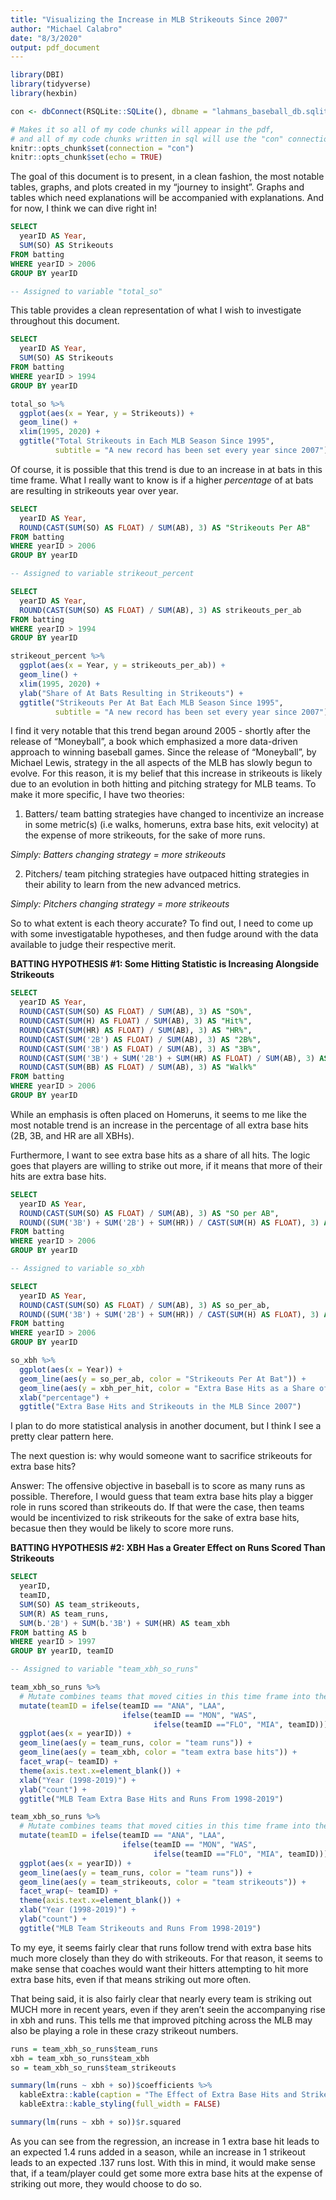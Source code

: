 ```yaml
---
title: "Visualizing the Increase in MLB Strikeouts Since 2007"
author: "Michael Calabro"
date: "8/3/2020"
output: pdf_document
---
```


```r
library(DBI)
library(tidyverse)
library(hexbin)

con <- dbConnect(RSQLite::SQLite(), dbname = "lahmans_baseball_db.sqlite")

# Makes it so all of my code chunks will appear in the pdf,
# and all of my code chunks written in sql will use the "con" connection
knitr::opts_chunk$set(connection = "con")
knitr::opts_chunk$set(echo = TRUE)
```

The goal of this document is to present, in a clean fashion, the most notable tables, graphs, and plots created in my "journey to insight". Graphs and tables which need explanations will be accompanied with explanations. And for now, I think we can dive right in!  

```sql
SELECT 
  yearID AS Year,
  SUM(SO) AS Strikeouts
FROM batting
WHERE yearID > 2006
GROUP BY yearID

-- Assigned to variable "total_so"
```

This table provides a clean representation of what I wish to investigate throughout this document.

```sql
SELECT 
  yearID AS Year,
  SUM(SO) AS Strikeouts
FROM batting
WHERE yearID > 1994
GROUP BY yearID
```

\newpage

```r
total_so %>%
  ggplot(aes(x = Year, y = Strikeouts)) +
  geom_line() +
  xlim(1995, 2020) +
  ggtitle("Total Strikeouts in Each MLB Season Since 1995", 
          subtitle = "A new record has been set every year since 2007")
```

Of course, it is possible that this trend is due to an increase in at bats in this time frame. What I really want to know is if a higher *percentage* of at bats are resulting in strikeouts year over year.

\newpage

```sql
SELECT 
  yearID AS Year,
  ROUND(CAST(SUM(SO) AS FLOAT) / SUM(AB), 3) AS "Strikeouts Per AB"
FROM batting
WHERE yearID > 2006
GROUP BY yearID

-- Assigned to variable strikeout_percent
```

```sql
SELECT 
  yearID AS Year,
  ROUND(CAST(SUM(SO) AS FLOAT) / SUM(AB), 3) AS strikeouts_per_ab
FROM batting
WHERE yearID > 1994
GROUP BY yearID
```

\newpage

```r
strikeout_percent %>%
  ggplot(aes(x = Year, y = strikeouts_per_ab)) +
  geom_line() +
  xlim(1995, 2020) +
  ylab("Share of At Bats Resulting in Strikeouts") +
  ggtitle("Strikeouts Per At Bat Each MLB Season Since 1995", 
          subtitle = "A new record has been set every year since 2007")  
```

I find it very notable that this trend began around 2005 - shortly after the release of "Moneyball", a book which emphasized a more data-driven approach to winning baseball games. Since the release of "Moneyball", by Michael Lewis, strategy in the all aspects of the MLB has slowly begun to evolve. For this reason, it is my belief that this increase in strikeouts is likely due to an evolution in both hitting and pitching strategy for MLB teams. To make it more specific, I have two theories:  

1. Batters/ team batting strategies have changed to incentivize an increase in some metric(s) (i.e walks, homeruns, extra base hits, exit velocity) at the expense of more strikeouts, for the sake of more runs.  

*Simply: Batters changing strategy = more strikeouts*

2. Pitchers/ team pitching strategies have outpaced hitting strategies in their ability to learn from the new advanced metrics.  

*Simply: Pitchers changing strategy = more strikeouts*  

So to what extent is each theory accurate? To find out, I need to come up with some investigatable hypotheses, and then fudge around with the data available to judge their respective merit.

\newpage

**BATTING HYPOTHESIS #1: Some Hitting Statistic is Increasing Alongside Strikeouts**

```sql
SELECT 
  yearID AS Year,
  ROUND(CAST(SUM(SO) AS FLOAT) / SUM(AB), 3) AS "SO%",
  ROUND(CAST(SUM(H) AS FLOAT) / SUM(AB), 3) AS "Hit%",
  ROUND(CAST(SUM(HR) AS FLOAT) / SUM(AB), 3) AS "HR%",
  ROUND(CAST(SUM('2B') AS FLOAT) / SUM(AB), 3) AS "2B%",
  ROUND(CAST(SUM('3B') AS FLOAT) / SUM(AB), 3) AS "3B%",
  ROUND(CAST(SUM('3B') + SUM('2B') + SUM(HR) AS FLOAT) / SUM(AB), 3) AS "XBH%",
  ROUND(CAST(SUM(BB) AS FLOAT) / SUM(AB), 3) AS "Walk%"
FROM batting
WHERE yearID > 2006
GROUP BY yearID
```

While an emphasis is often placed on Homeruns, it seems to me like the most notable trend is an increase in the percentage of all extra base hits (2B, 3B, and HR are all XBHs).  

Furthermore, I want to see extra base hits as a share of all hits. The logic goes that players are willing to strike out more, if it means that more of their hits are extra base hits.

\newpage

```sql
SELECT
  yearID AS Year,
  ROUND(CAST(SUM(SO) AS FLOAT) / SUM(AB), 3) AS "SO per AB",
  ROUND((SUM('3B') + SUM('2B') + SUM(HR)) / CAST(SUM(H) AS FLOAT), 3) AS "XBH per Hit"
FROM batting
WHERE yearID > 2006
GROUP BY yearID

-- Assigned to variable so_xbh
```

```sql
SELECT
  yearID AS Year,
  ROUND(CAST(SUM(SO) AS FLOAT) / SUM(AB), 3) AS so_per_ab,
  ROUND((SUM('3B') + SUM('2B') + SUM(HR)) / CAST(SUM(H) AS FLOAT), 3) AS xbh_per_hit
FROM batting
WHERE yearID > 2006
GROUP BY yearID
```

\newpage

```r
so_xbh %>%
  ggplot(aes(x = Year)) +
  geom_line(aes(y = so_per_ab, color = "Strikeouts Per At Bat")) +
  geom_line(aes(y = xbh_per_hit, color = "Extra Base Hits as a Share of Hits")) +
  xlab("percentage") +
  ggtitle("Extra Base Hits and Strikeouts in the MLB Since 2007")
```

I plan to do more statistical analysis in another document, but I think I see a pretty clear pattern here.  

The next question is: why would someone want to sacrifice strikeouts for extra base hits?  

Answer: The offensive objective in baseball is to score as many runs as possible. Therefore, I would guess that team extra base hits play a bigger role in runs scored than strikeouts do. If that were the case, then teams would be incentivized to risk strikeouts for the sake of extra base hits, becasue then they would be likely to score more runs.

\newpage

**BATTING HYPOTHESIS #2: XBH Has a Greater Effect on Runs Scored Than Strikeouts**

```sql
SELECT 
  yearID,
  teamID,
  SUM(SO) AS team_strikeouts,
  SUM(R) AS team_runs,
  SUM(b.'2B') + SUM(b.'3B') + SUM(HR) AS team_xbh
FROM batting AS b
WHERE yearID > 1997
GROUP BY yearID, teamID

-- Assigned to variable "team_xbh_so_runs"
```

```r
team_xbh_so_runs %>%
  # Mutate combines teams that moved cities in this time frame into the same plot
  mutate(teamID = ifelse(teamID == "ANA", "LAA",
                         ifelse(teamID == "MON", "WAS",
                                ifelse(teamID =="FLO", "MIA", teamID)))) %>%
  ggplot(aes(x = yearID)) +
  geom_line(aes(y = team_runs, color = "team runs")) +
  geom_line(aes(y = team_xbh, color = "team extra base hits")) +
  facet_wrap(~ teamID) +
  theme(axis.text.x=element_blank()) +
  xlab("Year (1998-2019)") +
  ylab("count") +
  ggtitle("MLB Team Extra Base Hits and Runs From 1998-2019")
```

\newpage

```r
team_xbh_so_runs %>%
  # Mutate combines teams that moved cities in this time frame into the same plot
  mutate(teamID = ifelse(teamID == "ANA", "LAA",
                         ifelse(teamID == "MON", "WAS",
                                ifelse(teamID =="FLO", "MIA", teamID)))) %>%
  ggplot(aes(x = yearID)) +
  geom_line(aes(y = team_runs, color = "team runs")) +
  geom_line(aes(y = team_strikeouts, color = "team strikeouts")) +
  facet_wrap(~ teamID) +
  theme(axis.text.x=element_blank()) +
  xlab("Year (1998-2019)") +
  ylab("count") +
  ggtitle("MLB Team Strikeouts and Runs From 1998-2019")
```

To my eye, it seems fairly clear that runs follow trend with extra base hits much more closely than they do with strikeouts. For that reason, it seems to make sense that coaches would want their hitters attempting to hit more extra base hits, even if that means striking out more often.  

That being said, it is also fairly clear that nearly every team is striking out MUCH more in recent years, even if they aren't seein the accompanying rise in xbh and runs. This tells me that improved pitching across the MLB may also be playing a role in these crazy strikeout numbers.

\newpage

```r
runs = team_xbh_so_runs$team_runs
xbh = team_xbh_so_runs$team_xbh
so = team_xbh_so_runs$team_strikeouts

summary(lm(runs ~ xbh + so))$coefficients %>%
  kableExtra::kable(caption = "The Effect of Extra Base Hits and Strikeouts on Team Runs") %>%
  kableExtra::kable_styling(full_width = FALSE)

summary(lm(runs ~ xbh + so))$r.squared
```

As you can see from the regression, an increase in 1 extra base hit leads to an expected 1.4 runs added in a season, while an increase in 1 strikeout leads to an expected .137 runs lost. With this in mind, it would make sense that, if a team/player could get some more extra base hits at the expense of striking out more, they would choose to do so.
